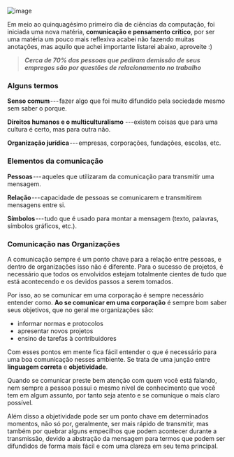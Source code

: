 






![image](https://cdn-images-1.medium.com/max/800/0*gQmtBwdT9ruw4CF5)

Em meio ao quinquagésimo primeiro dia de ciências da computação, foi
iniciada uma nova matéria, **comunicação e pensamento crítico**, por ser
uma matéria um pouco mais reflexiva acabei não fazendo muitas anotações,
mas aquilo que achei importante listarei abaixo, aproveite :)








> ***Cerca de 70% das pessoas que pediram demissão de seus empregos são
> por questões de relacionamento no trabalho***








### Alguns termos

**Senso comum** --- fazer algo que foi muito difundido pela sociedade
mesmo sem saber o porque.

**Direitos humanos e o multiculturalismo** ---existem coisas que para
uma cultura é certo, mas para outra não.

**Organização jurídica** --- empresas, corporações, fundações, escolas,
etc.








### **Elementos da comunicação**

**Pessoas** --- aqueles que utilizaram da comunicação para transmitir
uma mensagem.

**Relação** --- capacidade de pessoas se comunicarem e transmitirem
mensagens entre si.

**Símbolos** --- tudo que é usado para montar a mensagem (texto,
palavras, símbolos gráficos, etc.).








### Comunicação nas Organizações

A comunicação sempre é um ponto chave para a relação entre pessoas, e
dentro de organizações isso não é diferente. Para o sucesso de projetos,
é necessário que todos os envolvidos estejam totalmente cientes de tudo
que está acontecendo e os devidos passos a serem tomados.

Por isso, ao se comunicar em uma corporação é sempre necessário entender
como. **Ao se comunicar em uma corporação** é sempre bom saber seus
objetivos, que no geral me organizações são:

-   informar normas e protocolos
-   apresentar novos projetos
-   ensino de tarefas à contribuidores

Com esses pontos em mente fica fácil entender o que é necessário para
uma boa comunicação nesses ambiente. Se trata de uma junção entre
**linguagem correta** e **objetividade**.

Quando se comunicar preste bem atenção com quem você está falando, nem
sempre a pessoa possui o mesmo nível de conhecimento que você tem em
algum assunto, por tanto seja atento e se comunique o mais claro
possível.

Além disso a objetividade pode ser um ponto chave em determinados
momentos, não só por, geralmente, ser mais rápido de transmitir, mas
também por quebrar alguns empecilhos que podem acontecer durante a
transmissão, devido a abstração da mensagem para termos que podem ser
difundidos de forma mais fácil e com uma clareza em seu tema principal.


